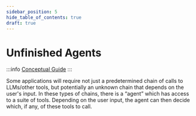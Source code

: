 ```yaml
---
sidebar_position: 5
hide_table_of_contents: true
draft: true
---
```



# Unfinished Agents

:::info
[Conceptual Guide](https://docs.langchain.com/docs/components/agents)
:::

Some applications will require not just a predetermined chain of calls to LLMs/other tools, but potentially an unknown chain that depends on the user's input. In these types of chains, there is a “agent” which has access to a suite of tools. Depending on the user input, the agent can then decide which, if any, of these tools to call.


